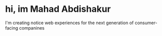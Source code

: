 # hi, im Mahad Abdishakur

I'm creating notice web experiences for the next generation of consumer-facing companines
